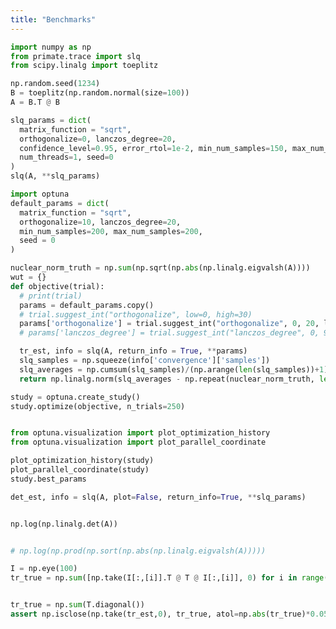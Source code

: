 ```yaml
---
title: "Benchmarks"
---
```


```python
import numpy as np
from primate.trace import slq
from scipy.linalg import toeplitz

np.random.seed(1234) 
B = toeplitz(np.random.normal(size=100))
A = B.T @ B

slq_params = dict(
  matrix_function = "sqrt",
  orthogonalize=0, lanczos_degree=20, 
  confidence_level=0.95, error_rtol=1e-2, min_num_samples=150, max_num_samples=180, 
  num_threads=1, seed=0
)
slq(A, **slq_params)
```

```python
import optuna
default_params = dict(
  matrix_function = "sqrt",
  orthogonalize=10, lanczos_degree=20, 
  min_num_samples=200, max_num_samples=200, 
  seed = 0
)

nuclear_norm_truth = np.sum(np.sqrt(np.abs(np.linalg.eigvalsh(A))))
wut = {}
def objective(trial):
  # print(trial)
  params = default_params.copy()
  # trial.suggest_int("orthogonalize", low=0, high=30)
  params['orthogonalize'] = trial.suggest_int("orthogonalize", 0, 20, log=False)
  # params['lanczos_degree'] = trial.suggest_int("lanczos_degree", 0, 99, log=False)

  tr_est, info = slq(A, return_info = True, **params)
  slq_samples = np.squeeze(info['convergence']['samples'])
  slq_averages = np.cumsum(slq_samples)/(np.arange(len(slq_samples))+1)
  return np.linalg.norm(slq_averages - np.repeat(nuclear_norm_truth, len(slq_averages)))

study = optuna.create_study()
study.optimize(objective, n_trials=250)


from optuna.visualization import plot_optimization_history
from optuna.visualization import plot_parallel_coordinate

plot_optimization_history(study)
plot_parallel_coordinate(study)
study.best_params
``` 



```python

det_est, info = slq(A, plot=False, return_info=True, **slq_params)


np.log(np.linalg.det(A))


# np.log(np.prod(np.sort(np.abs(np.linalg.eigvalsh(A)))))

```

```python
I = np.eye(100)
tr_true = np.sum([np.take(I[:,[i]].T @ T @ I[:,[i]], 0) for i in range(100)])


tr_true = np.sum(T.diagonal())
assert np.isclose(np.take(tr_est,0), tr_true, atol=np.abs(tr_true)*0.05), "Estimate is off more than 5%"

```
